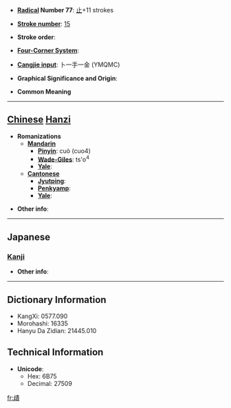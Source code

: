 * '''[[Wiktionary:Chinese radical index| Radical]] Number 77''': [[Wiktionary:Chinese radical index 止|止]]+11 strokes

* '''[[Wiktionary:Chinese total strokes index|Stroke number]]''': [[Wiktionary:Chinese total strokes index 15|15]]

* '''Stroke order''': 

* '''[[Wiktionary:Chinese four corner index|Four-Corner System]]''': 

* '''[[Wiktionary:Chinese Cangjie index|Cangjie input]]''': 卜一手一金 (YMQMC)

* '''Graphical Significance and Origin''': 

* '''Common Meaning'''

----

== [[Chinese]] [[Hanzi]] ==

* '''Romanizations'''
** '''[[Mandarin]]'''
*** '''[[Pinyin]]''': cuò (cuo4)
*** '''[[Wade-Giles]]''': ts'o<sup>4</sup>
*** '''[[Yale]]''': 
** '''[[Cantonese]]'''
*** '''[[Jyutping]]''':
*** '''[[Penkyamp]]''': 
*** '''[[Yale]]''': 

* '''Other info''': 

----

==Japanese==
===[[Kanji]]===
{{kanji|on readings=[[さく]] (saku), [[じゃく]] (jaku)
|kun readings=[[ととのう]] (totonou), [[みい]] (mii), [[ただしい]] (tadashii)
}}

* '''Other info''':  

----

== Dictionary Information ==

* KangXi: 0577.090
* Morohashi: 16335
* Hanyu Da Zidian: 21445.010

== Technical Information ==

* '''Unicode''':
** Hex: 6B75
** Decimal: 27509

[[fr:歵]]